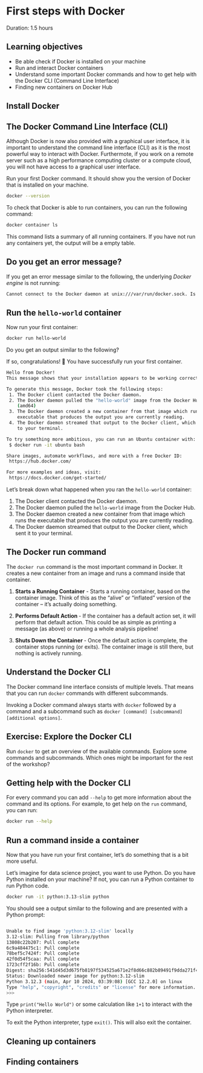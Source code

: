 # First steps with Docker

Duration: 1.5 hours

::: {.callout-tip}
## Learning objectives

- Be able check if Docker is installed on your machine
- Run and interact Docker containers
- Understand some important Docker commands and how to get help with the Docker CLI (Command Line Interface) 
- Finding new containers on Docker Hub
:::


## Install Docker

## The Docker Command Line Interface (CLI)

Although Docker is now also provided with a graphical user interface, it is important to understand the command line interface (CLI) as it is the most powerful way to interact with Docker. Furthermote, if you work on a remote server such as a high performance computing cluster or a compute cloud, you will not have access to a graphical user interface.

Run your first Docker command. It should show you the version of Docker that is installed on your machine.

```bash
docker --version
```

To check that Docker is able to run containers, you can run the following command:

```bash
docker container ls
```

This command lists a summary of all running containers. If you have not run any containers yet, the output will be a empty table.

::: {.callout-warning collapse="true"}

## Do you get an error message?

If you get an error message similar to the following, the underlying *Docker engine* is not running:

```bash
Cannot connect to the Docker daemon at unix:///var/run/docker.sock. Is the docker daemon running?
```
:::


## Run the `hello-world` container

Now run your first container:

```bash
docker run hello-world
```

Do you get an output similar to the following? 

If so, congratulations! 🎉 
You have successfully run your first container.

```bash
Hello from Docker!
This message shows that your installation appears to be working correctly.

To generate this message, Docker took the following steps:
 1. The Docker client contacted the Docker daemon.
 2. The Docker daemon pulled the "hello-world" image from the Docker Hub.
    (amd64)
 3. The Docker daemon created a new container from that image which runs the
    executable that produces the output you are currently reading.
 4. The Docker daemon streamed that output to the Docker client, which sent it
    to your terminal.

To try something more ambitious, you can run an Ubuntu container with:
 $ docker run -it ubuntu bash

Share images, automate workflows, and more with a free Docker ID:
 https://hub.docker.com/

For more examples and ideas, visit:
 https://docs.docker.com/get-started/
```

Let's break down what happened when you ran the `hello-world` container:

1. The Docker client contacted the Docker daemon.
2. The Docker daemon pulled the `hello-world` image from the Docker Hub.
3. The Docker daemon created a new container from that image which runs the executable that produces the output you are currently reading.
4. The Docker daemon streamed that output to the Docker client, which sent it to your terminal.

## The Docker run command

The `docker run` command is the most important command in Docker. It creates a new container from an image and runs a command inside that container.

1. **Starts a Running Container** - Starts a running container, based on the container image. Think of this as the “alive” or “inflated” version of the container – it’s actually doing something.
2. **Performs Default Action **- If the container has a default action set, it will perform that default action. This could be as simple as printing a message (as above) or running a whole analysis pipeline!

3. **Shuts Down the Container **- Once the default action is complete, the container stops running (or exits). The container image is still there, but nothing is actively running.		


## Understand the Docker CLI

The Docker command line interface consists of multiple levels. That means that you can run `docker` commands with different subcommands.

Invoking a Docker command always starts with `docker` followed by a command and a subcommand such as 
`docker [command] [subcommand] [additional options] `.


::: {.callout-note}

## Exercise: Explore the Docker CLI

Run `docker` to get an overview of the available commands. Explore some commands and subcommands. Which ones might be important for the rest of the workshop?

:::


::: {.callout-tip collapse="true"}

## Getting help with the Docker CLI
For every command you can add `--help` to get more information about the command and its options. For example, to get help on the `run` command, you can run:

```bash
docker run --help
```
:::


## Run a command inside a container

Now that you have run your first container, let's do something that is a bit more useful.

Let's imagine for data science project, you want to use Python. Do you have Python installed on your machine? If not, you can run a Python container to run Python code.

```bash
docker run -it python:3.13-slim python
```

You should see a output similar to the following and are presented with a Python prompt:

```bash

Unable to find image 'python:3.12-slim' locally
3.12-slim: Pulling from library/python
13808c22b207: Pull complete 
6c9a484475c1: Pull complete 
78bef5c7424f: Pull complete 
42f0d54f5caa: Pull complete 
1723cff2f16b: Pull complete 
Digest: sha256:541d45d3d675fb8197f534525a671e2f8d66c882b89491f9dda271f4f94dcd06
Status: Downloaded newer image for python:3.12-slim
Python 3.12.3 (main, Apr 10 2024, 03:39:08) [GCC 12.2.0] on linux
Type "help", "copyright", "credits" or "license" for more information.
>>>
```

Type `print("Hello World")` or some calculation like `1+1` to interact with the Python interpreter.

To exit the Python interpreter, type `exit()`. This will also exit the container.

## Cleaning up containers

## Finding containers